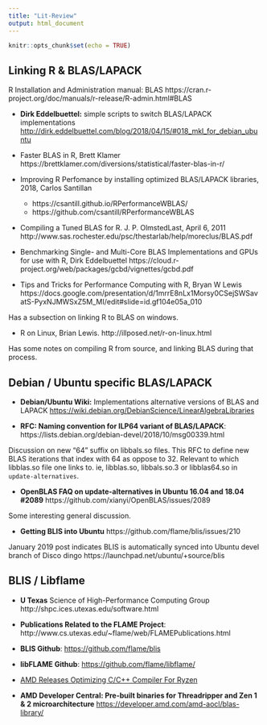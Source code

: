 ```yaml
---
title: "Lit-Review"
output: html_document
---
```


```r
knitr::opts_chunk$set(echo = TRUE)
```

## Linking R & BLAS/LAPACK

R Installation and Administration manual: BLAS  https://cran.r-project.org/doc/manuals/r-release/R-admin.html#BLAS

- **Dirk Eddelbuettel:** simple scripts to switch BLAS/LAPACK implementations [http://dirk.eddelbuettel.com/blog/2018/04/15/#018_mkl_for_debian_ubuntu](http://dirk.eddelbuettel.com/blog/2018/04/15/#018_mkl_for_debian_ubuntu)

- Faster BLAS in R, Brett Klamer https://brettklamer.com/diversions/statistical/faster-blas-in-r/

- Improving R Perfomance by installing optimized BLAS/LAPACK libraries, 2018, Carlos Santillan  
  - https://csantill.github.io/RPerformanceWBLAS/ 
  - https://github.com/csantill/RPerformanceWBLAS 

- Compiling a Tuned BLAS for R. J. P. OlmstedLast, April 6, 2011 http://www.sas.rochester.edu/psc/thestarlab/help/moreclus/BLAS.pdf

- Benchmarking Single- and Multi-Core BLAS Implementations and GPUs for use with R, Dirk Eddelbuettel 
https://cloud.r-project.org/web/packages/gcbd/vignettes/gcbd.pdf

- Tips and Tricks for Performance Computing with R, Bryan W Lewis
https://docs.google.com/presentation/d/1mrrE8nLx1Morsy0CSejSWSavatS-PyxNJMWSxZ5M_MI/edit#slide=id.gf104e05a_010

Has a subsection on linking R to BLAS on windows.

- R on Linux, Brian Lewis. http://illposed.net/r-on-linux.html

Has some notes on compiling R from source, and linking BLAS during that process.


## Debian / Ubuntu specific BLAS/LAPACK

- **Debian/Ubuntu Wiki:** Implementations alternative versions of BLAS and LAPACK [https://wiki.debian.org/DebianScience/LinearAlgebraLibraries](https://wiki.debian.org/DebianScience/LinearAlgebraLibraries)

- **RFC: Naming convention for ILP64 variant of BLAS/LAPACK**:  https://lists.debian.org/debian-devel/2018/10/msg00339.html

Discussion on new "64" suffix on libbals.so files. This RFC to define new BLAS iterations that index with 64 as oppose to 32. Relevant to which libblas.so file one links to. ie, libblas.so, libbals.so.3 or libblas64.so
in `update-alternatives`.

- **OpenBLAS FAQ on update-alternatives in Ubuntu 16.04 and 18.04 #2089** https://github.com/xianyi/OpenBLAS/issues/2089

Some interesting general discussion.

- **Getting BLIS into Ubuntu** https://github.com/flame/blis/issues/210

January 2019 post indicates BLIS is automatically synced into Ubuntu devel branch of Disco dingo https://launchpad.net/ubuntu/+source/blis

## BLIS / Libflame 


- **U Texas** Science of High-Performance Computing Group
http://shpc.ices.utexas.edu/software.html

- **Publications Related to the FLAME Project**: http://www.cs.utexas.edu/~flame/web/FLAMEPublications.html

 - **BLIS Github**: [https://github.com/flame/blis](https://github.com/flame/blis)

- **libFLAME Github**: [https://github.com/flame/libflame/](https://github.com/flame/libflame/)


- [AMD Releases Optimizing C/C++ Compiler For Ryzen](https://www.phoronix.com/scan.php?page=news_item&px=AMD-AOCC-1.0-Released)

- **AMD Developer Central: Pre-built binaries for Threadripper and Zen 1 & 2 microarchitecture**  [https://developer.amd.com/amd-aocl/blas-library/](https://developer.amd.com/amd-aocl/blas-library/)

